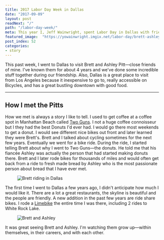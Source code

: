 ```yaml
---
title: 2017 Labor Day Week in Dallas
date: "2017-09-09"
layout: post
readNext: "/"
path: "/labor-day-week/"
meta: This year I, Jeff Wainwright, spent Labor Day in Dallas with friends.
featured_image:  "https://yowainwright.imgix.net/labor-day/brett-ashley.jpg"
post_index: 52
categories:
- story
---
```


This past week, I went to Dallas to visit Brett and Ashley Pitt—close friends of mine. I've known them for about 4 years and we've done some incredible stuff together during our friendship. Also, Dallas is a great place to visit from Los Angeles because it inexpensive to go to, really accessible on Bicycles, and has a great bustling downtown with good food.

---

## How I met the Pitts

How we met is always a story I like to tell. I used to get coffee at a coffee spot in Manhattan Beach called [Two Guns](https://www.twogunsespresso.com/). I not a huge coffee connoisseur but I they had the best Donuts I'd ever had. I would go there most weekends to get a donut. I would see different nice bikes out front and later learned they were Brett's. Brett and I talked about cycling sometimes for the next few years. Eventually we went for a bike ride. During the ride, I started telling Brett about why I went to Two Guns—the donuts. He told me that his fiancée Ashley was actually the person that had started making donuts there. Brett and I later rode bikes for thousands of miles and would often get back from a ride to fresh made bread by Ashley who is the most passionate person about bread that I have ever met.


<figure>
  <img src="https://yowainwright.imgix.net/labor-day/brett-riding.jpg?w=800&h=800&fit=crop&crop=focalpoint&auto=format" alt="Brett riding in Dallas" />
</figure>

The first time I went to Dallas a few years ago, I didn't anticipate how much I would like it. There are a lot a great restaurants, the skyline is beautiful and the people are friendly. A new addition in the past few years are ride share bikes. I rode a [Limebike](https://www.limebike.com/) the entire time I was there, including 2 rides to White Rock Lake.

<figure>
  <img src="https://yowainwright.imgix.net/labor-day/brett-ashley.jpg?w=800&h=800&fit=crop&crop=focalpoint&auto=format" alt="Brett and Ashley" />
</figure>

It was great seeing Brett and Ashley. I'm watching them grow up—within themselves, in their careers, and with each other.







